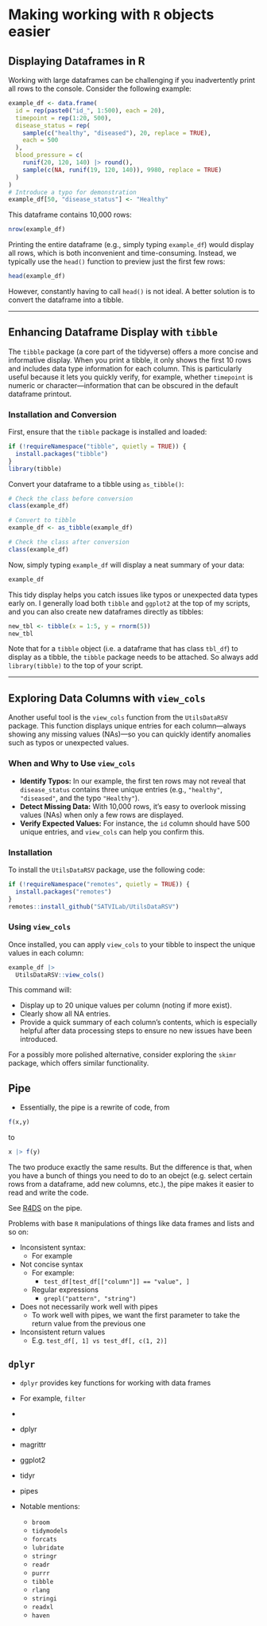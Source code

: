 # Making working with `R` objects easier


## Displaying Dataframes in R

Working with large dataframes can be challenging if you inadvertently print all rows to the console.
Consider the following example:

```r
example_df <- data.frame(
  id = rep(paste0("id_", 1:500), each = 20),
  timepoint = rep(1:20, 500),
  disease_status = rep(
    sample(c("healthy", "diseased"), 20, replace = TRUE),
    each = 500
  ),
  blood_pressure = c(
    runif(20, 120, 140) |> round(),
    sample(c(NA, runif(19, 120, 140)), 9980, replace = TRUE)
  )
)
# Introduce a typo for demonstration
example_df[50, "disease_status"] <- "Healthy"
```

This dataframe contains 10,000 rows:

```r
nrow(example_df)
```

Printing the entire dataframe (e.g., simply typing `example_df`) would display all rows, which is both inconvenient and time-consuming. Instead, we typically use the `head()` function to preview just the first few rows:

```r
head(example_df)
```

However, constantly having to call `head()` is not ideal. A better solution is to convert the dataframe into a tibble.

---

## Enhancing Dataframe Display with `tibble`

The `tibble` package (a core part of the tidyverse) offers a more concise and informative display. When you print a tibble, it only shows the first 10 rows and includes data type information for each column. This is particularly useful because it lets you quickly verify, for example, whether `timepoint` is numeric or character—information that can be obscured in the default dataframe printout.

### Installation and Conversion

First, ensure that the `tibble` package is installed and loaded:

```r
if (!requireNamespace("tibble", quietly = TRUE)) {
  install.packages("tibble")
}
library(tibble)
```

Convert your dataframe to a tibble using `as_tibble()`:

```r
# Check the class before conversion
class(example_df)

# Convert to tibble
example_df <- as_tibble(example_df)

# Check the class after conversion
class(example_df)
```

Now, simply typing `example_df` will display a neat summary of your data:

```r
example_df
```

This tidy display helps you catch issues like typos or unexpected data types early on. I generally load both `tibble` and `ggplot2` at the top of my scripts, and you can also create new dataframes directly as tibbles:

```r
new_tbl <- tibble(x = 1:5, y = rnorm(5))
new_tbl
```

Note that for a `tibble` object (i.e. a dataframe that has class `tbl_df`) to display as a tibble, the `tibble` package needs to be attached.
So always add `library(tibble)` to the top of your script.

---

## Exploring Data Columns with `view_cols`

Another useful tool is the `view_cols` function from the `UtilsDataRSV` package. This function displays unique entries for each column—always showing any missing values (NAs)—so you can quickly identify anomalies such as typos or unexpected values.

### When and Why to Use `view_cols`

- **Identify Typos:** In our example, the first ten rows may not reveal that `disease_status` contains three unique entries (e.g., `"healthy"`, `"diseased"`, and the typo `"Healthy"`).
- **Detect Missing Data:** With 10,000 rows, it’s easy to overlook missing values (NAs) when only a few rows are displayed.
- **Verify Expected Values:** For instance, the `id` column should have 500 unique entries, and `view_cols` can help you confirm this.

### Installation

To install the `UtilsDataRSV` package, use the following code:

```r
if (!requireNamespace("remotes", quietly = TRUE)) {
  install.packages("remotes")
}
remotes::install_github("SATVILab/UtilsDataRSV")
```

### Using `view_cols`

Once installed, you can apply `view_cols` to your tibble to inspect the unique values in each column:

```r
example_df |>
  UtilsDataRSV::view_cols()
```

This command will:

- Display up to 20 unique values per column (noting if more exist).
- Clearly show all NA entries.
- Provide a quick summary of each column’s contents, which is especially helpful after data processing steps to ensure no new issues have been introduced.

For a possibly more polished alternative, consider exploring the `skimr` package, which offers similar functionality.

## Pipe

- Essentially, the pipe is a rewrite of code, from

```r
f(x,y)
```

to 

```r
x |> f(y)
```

The two produce exactly the same results.
But the difference is that, when you have a bunch of things you need to do to an obejct (e.g. select certain rows from a dataframe, add new columns, etc.), the pipe makes it easier to read and write the code.

See [R4DS](https://r4ds.hadley.nz/data-transform.html#sec-the-pipe) on the pipe.

Problems with base `R` manipulations of things like data frames and lists and so on:

- Inconsistent syntax:
  - For example
- Not concise syntax
  - For example:
    - `test_df[test_df[["column"]] == "value", ]`
  - Regular expressions
    - `grepl("pattern", "string")`
- Does not necessarily work well with pipes
  - To work well with pipes, we want the first parameter to take the return value from the previous one
- Inconsistent return values
  - E.g. `test_df[, 1] vs test_df[, c(1, 2)]`

## `dplyr`

- `dplyr` provides key functions for working with data frames
- For example, `filter`

- 

- dplyr
- magrittr
- ggplot2
- tidyr
- pipes
- Notable mentions:
  - `broom`
  - `tidymodels`
  - `forcats`
  - `lubridate`
  - `stringr`
  - `readr`
  - `purrr`
  - `tibble`
  - `rlang`
  - `stringi`
  - `readxl`
  - `haven`